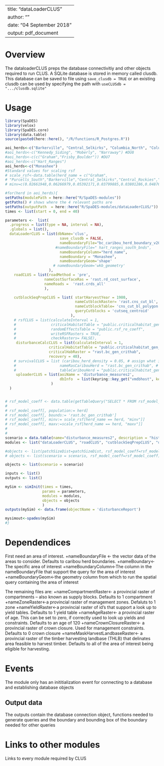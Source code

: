 <!--
Copyright 2020 Province of British Columbia
 
Licensed under the Apache License, Version 2.0 (the "License");
you may not use this file except in compliance with the License.
You may obtain a copy of the License at
 
http://www.apache.org/licenses/LICENSE-2.0
 
Unless required by applicable law or agreed to in writing, software distributed under the License is distributed on an "AS IS" BASIS,
WITHOUT WARRANTIES OR CONDITIONS OF ANY KIND, either express or implied.
See the License for the specific language governing permissions and limitations under the License.-->

---
title: "dataLoaderCLUS"
author: ""
date: "04 September 2018"
output: pdf_document
---

# Overview

The dataloaderCLUS preps the database connectivitiy and other objects required to run CLUS. A SQLite database is stored in memory called clusdb. This database can be saved to file using `save_clusdb = TRUE` or an existing clusdb can be used by specifying the path with `useCLUSdb = ".../clusdb.sqlite"`


# Usage

```r
library(SpaDES)
library(velox)
library(SpaDES.core)
library(data.table)
source(paste0(here::here(), "/R/functions/R_Postgres.R"))

aoi_herds<-c("Barkerville", "Central_Selkirks", "Columbia_North", "Columbia_South", "Groundhog", "Narrow_Lake", "North_Cariboo", "Purcells_South","Purcell_Central", "South_Selkirks","Wells_Gray_North", "Wells_Gray_South","Frisby_Boulder", "Monashee") #DU9
#aoi_herds<-c("Kennedy_Siding", "Moberly", "Narraway") #DU8
#aoi_herds<-c(c("Graham","Frisby_Boulder")) #DU7
#aoi_herds<-c("Hart_Ranges")
aoi_herds<-c("Monashee")
#Standard values for scaling rsf
# scale_rsf<-data.table(herd_name = c("Graham",
# "Purcells_South","Barkerville","Central_Selkirks","Central_Rockies","Columbia_North","Columbia_South","Frisby_Boulder","Groundhog","Hart_Ranges","Narrow_Lake","North_Cariboo","South_Selkirks","Wells_Gray_North","Wells_Gray_South","Kennedy_Siding","Moberly","Narraway", "Purcell_Central"),
# minv=c(0.02661948,0.06266979,0.05392171,0.03799885,0.03801286,0.0487691,0.04730855,0.06147054,0.05599202,0.03572763,0.05730409,0.03987817,0.03995903, 0.0238606, 0.034116,0.02274269,0.02198394,0.01151656,0.05296088), maxv =c(0.8703865, 0.2027866,0.1510717,0.5228453,0.296431,0.7164107,0.4480757,0.3119703,0.4411238,0.1800473,0.1180433,0.495245,0.5252465,0.4278086,0.9800901,0.2208816,0.1985523,0.9751709,0.6806737))

#for(herd in aoi_herds){
setPaths(modulePath = here::here("R/SpaDES-modules"))
getPaths() # shows where the 4 relevant paths are
setPaths(outputPath  = here::here("R/SpaDES-modules/dataLoaderCLUS/"))  
times <- list(start = 0, end = 40)

parameters <-  list(
  .progress = list(type = NA, interval = NA),
  .globals = list(),
  dataLoaderCLUS = list(dbName='clus',
                         save_clusdb = FALSE,
                         nameBoundaryFile="bc_caribou_herd_boundary_v20200507",
                       #nameBoundaryFile=" hart_ranges_south_bnds",
                         nameBoundaryColumn="herd_name",
                         nameBoundary = "Monashee",
                         nameBoundaryGeom='shape'
                      # nameBoundaryGeom='wkb_geometry'
                    ),
    roadCLUS = list(roadMethod = 'pre', 
                  nameCostSurfaceRas = 'rast.rd_cost_surface', 
                  nameRoads =  'rast.crds_all'
                  ),

    cutblockSeqPrepCLUS = list( startHarvestYear = 1980,
                                nameCutblockRaster= 'rast.cns_cut_bl',
                                nameCutblockTable= 'cns_cut_bl_polygon',
                                queryCutblocks = 'cutseq_centroid'
                              ),
    # rsfCLUS = list(calculateInterval = 1, 
    #                criticalHabitatTable = "public.criticalhabitat_gen_bc_vat",
    #                randomEffectsTable = "public.rsf_re_coeff",
    #                writeRSFRasters = TRUE,
    #                checkRasters= FALSE),
     disturbanceCalcCLUS = list(calculateInterval = 1, 
                    criticalHabitatTable = "public.criticalhabitat_gen_bc_vat",
                    criticalHabRaster = "rast.bc_gen_crithab",
                    recovery = 40),
    # survivalCLUS = list (caribou_herd_density = 0.05, # assign what is appropriate for the herd
    #                    nameRasCaribouHerd = "rast.bc_gen_crithab", # raster of herd boundaries
    #                    tableCaribouHerd = "public.criticalhabitat_gen_bc_vat"),
     uploaderCLUS = list(aoiName = 'disturbance_measures2',
                         dbInfo  = list(keyring::key_get("vmdbhost", keyring="postgreSQL"), keyring::key_get("vmdbuser", keyring="postgreSQL"), keyring::key_get("vmdbpass", keyring="postgreSQL"),  keyring::key_get("vmdbname", keyring="postgreSQL"))
                     )
  )


# rsf_model_coeff <- data.table(getTableQuery("SELECT * FROM rsf_model_coeff WHERE population = 'DU9' and  species = 'caribou' and season IN ('A')"))
# 
# rsf_model_coeff[, population:= herd]
# rsf_model_coeff[, bounds:= 'rast.bc_gen_crithab']
# rsf_model_coeff[, minv:= scale_rsf[herd_name == herd, "minv"]]
# rsf_model_coeff[, maxv:=scale_rsf[herd_name == herd, "maxv"]]
# 
# 
scenario = data.table(name="disturbance_measures2", description = "historical disturbances")
modules <- list("dataLoaderCLUS", "roadCLUS", "cutblockSeqPrepCLUS", "disturbanceCalcCLUS", "uploaderCLUS")

#objects <- list(patchSizeDist=patchSizeDist, rsf_model_coeff=rsf_model_coeff , scenario = scenario)
# objects <- list(scenario = scenario, rsf_model_coeff=rsf_model_coeff)

objects <- list(scenario = scenario)

inputs <- list()
outputs <- list()

mySim <- simInit(times = times, 
                 params = parameters, 
                 modules = modules,
                 objects = objects
                 )
outputs(mySim) <- data.frame(objectName = 'disturbanceReport')

mysimout<-spades(mySim)
#}
```

# Dependendices

First need an area of interest.
+nameBoundaryFile <- the vector data of the areas to consider. Defaults to caribou herd boundaries.
+nameBoundary<-The specific area of interest
+nameBoundaryColumn<-The column in the nameBoundaryFile that support the query for the area of interest
+nameBoundaryGeom<-the geometry column from which to run the spatial query containing the area of interest

The remaining files are:
+nameCompartmentRaster<- a provincial raster of compartments -- also known as supply blocks. Defaults to 1 compartment
+nameZoneRaster<-a provincial raster of management zones. Defaluts to 1 zone
+nameYieldRaster<-a provincial raster of id's that support a look up to yield tables. Defaults to 1 yield table
+nameAgeRaster<- a provincial raster of age. This can be set to zero, if correctly used to look up yields and constraints. Defaults to an age of 120
+nameCrownClosureRaster<- a provincial raster of crown closure. Used for management constraints. Defaults to 0 crown closure
+nameMaskHarvestLandbaseRaster<- a provincial raster of the timber harvesting landbase (THLB) that delinates area feasible to harvest timber. Defaults to all of the area of interest being eligible for harvesting.

# Events

The module only has an inititialization event for connecting to a database and establishing database objects


## Output data

The outputs contain the database connection object, functions needed to generate queries and the boundary and bounding box of the boundary needed for other queries

# Links to other modules

Links to every module required by CLUS

